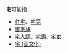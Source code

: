 {{seewikt}}
'''宅'''可能指：
*[[住宅|住宅]]、[[宅第|宅第]]
*[[御宅族|御宅族]]
*[[宅人類|宅人類]]、[[宅男|宅男]]、[[宅女|宅女]]
*[[宅_(亚文化)|宅 (亚文化)]]
{{消歧义|cat=一字消歧义}}